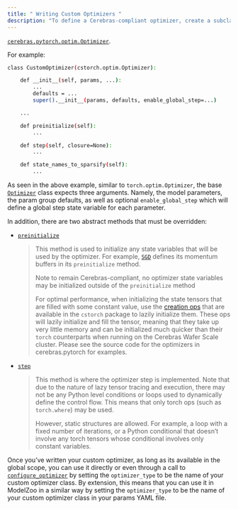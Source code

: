 ```yaml
---
title: " Writing Custom Optimizers "
description: "To define a Cerebras-compliant optimizer, create a subclass of the following:"
---
```


[`cerebras.pytorch.optim.Optimizer`](../api/cerebras_pytorch/optim.html#cerebras.pytorch.optim.Optimizer "cerebras.pytorch.optim.Optimizer").

For example:

```Bash
class CustomOptimizer(cstorch.optim.Optimizer):

    def __init__(self, params, ...):
        ...
        defaults = ...
        super().__init__(params, defaults, enable_global_step=...)

    ...

    def preinitialize(self):
        ...

    def step(self, closure=None):
        ...

    def state_names_to_sparsify(self):
        ...
```

As seen in the above example, similar to `torch.optim.Optimizer`, the base [`Optimizer`](../api/cerebras_pytorch/optim.html#cerebras.pytorch.optim.Optimizer "cerebras.pytorch.optim.Optimizer") class expects three arguments. Namely, the model parameters, the param group defaults, as well as optional `enable_global_step` which will define a global step state variable for each parameter.

In addition, there are two abstract methods that must be overridden:

*   [`preinitialize`](../api/cerebras_pytorch/optim.html#cerebras.pytorch.optim.Optimizer.preinitialize "cerebras.pytorch.optim.Optimizer.preinitialize")

    > This method is used to initialize any state variables that will be used by the optimizer. For example, [`SGD`](../api/cerebras_pytorch/optim.html#cerebras.pytorch.optim.SGD "cerebras.pytorch.optim.SGD") defines its momentum buffers in its `preinitialize` method.
    >
    > Note to remain Cerebras-compliant, no optimizer state variables may be initialized outside of the `preinitialize` method
    >
    > For optimal performance, when initializing the state tensors that are filled with some constant value, use the [creation ops](../api/cerebras_pytorch/cstorch.html#creation-ops) that are available in the `cstorch` package to lazily initialize them. These ops will lazily initialize and fill the tensor, meaning that they take up very little memory and can be initialized much quicker than their `torch` counterparts when running on the Cerebras Wafer Scale cluster. Please see the source code for the optimizers in cerebras.pytorch for examples.

*   [`step`](../api/cerebras_pytorch/optim.html#cerebras.pytorch.optim.Optimizer.step "cerebras.pytorch.optim.Optimizer.step")

    > This method is where the optimizer step is implemented. Note that due to the nature of lazy tensor tracing and execution, there may not be any Python level conditions or loops used to dynamically define the control flow. This means that only torch ops (such as `torch.where`) may be used.
    >
    > However, static structures are allowed. For example, a loop with a fixed number of iterations, or a Python conditional that doesn’t involve any torch tensors whose conditional involves only constant variables.


Once you’ve written your custom optimizer, as long as its available in the global scope, you can use it directly or even through a call to [`configure_optimizer`](../api/cerebras_pytorch/optim.html#cerebras.pytorch.optim.configure_optimizer "cerebras.pytorch.optim.configure_optimizer") by setting the `optimizer_type` to be the name of your custom optimizer class. By extension, this means that you can use it in ModelZoo in a similar way by setting the `optimizer_type` to be the name of your custom optimizer class in your params YAML file.
